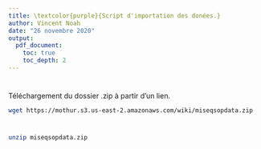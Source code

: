 ```yaml
---
title: \textcolor{purple}{Script d'importation des donées.}  
author: Vincent Noah
date: "26 novembre 2020"
output:
  pdf_document:
    toc: true
    toc_depth: 2
---
```

 
# \textcolor{red}{Téléchargement d'un exemple de jeu de données à analyser.}

Téléchargement du dossier .zip à partir d'un lien.

```bash
wget https://mothur.s3.us-east-2.amazonaws.com/wiki/miseqsopdata.zip
```


# \textcolor{red}{Décompréssion du dossier .zip}

```bash
unzip miseqsopdata.zip
```

